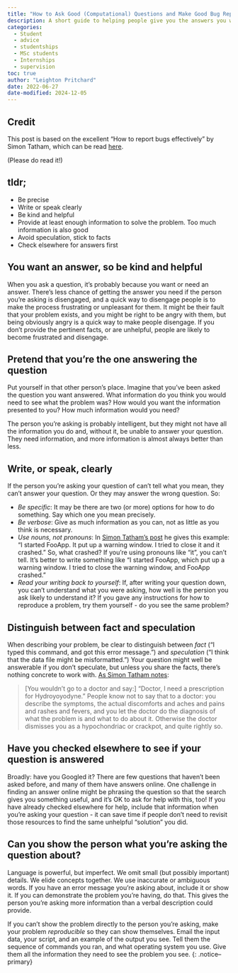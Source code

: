 ```yaml
---
title: "How to Ask Good (Computational) Questions and Make Good Bug Reports"
description: A short guide to helping people give you the answers you want and need.
categories:
  - Student
  - advice
  - studentships
  - MSc students
  - Internships
  - supervision
toc: true
author: "Leighton Pritchard"
date: 2022-06-27
date-modified: 2024-12-05
---
```


::: {.callout-tip}
## Credit

This post is based on the excellent "How to report bugs effectively" by Simon Tatham, which can be read [here](https://www.chiark.greenend.org.uk/%7Esgtatham/bugs.html).

(Please do read it!)
:::

::: {.callout-important}
## tldr;

- Be precise
- Write or speak clearly
- Be kind and helpful
- Provide at least enough information to solve the problem. Too much information is also good
- Avoid speculation, stick to facts
- Check elsewhere for answers first
:::

## You want an answer, so be kind and helpful

When you ask a question, it's probably because you want or need an answer. There's less chance of getting the answer you need if the person you're asking is disengaged, and a quick way to disengage people is to make the process frustrating or unpleasant for them. It might be their fault that your problem exists, and you might be right to
be angry with them, but being obviously angry is a quick way to make people disengage. If you don't provide the pertinent facts, or are unhelpful, people are likely to become frustrated and disengage.

## Pretend that you're the one answering the question

Put yourself in that other person's place. Imagine that you've been asked the question you want answered. What information do you think you would need to see what the problem was? How would you want the information presented to you? How much information would you need?

The person you're asking is probably intelligent, but they might not have all the information you do and, without it, be unable to answer your question. They need information, and more information is almost always better than less.

## Write, or speak, clearly

If the person you're asking your question of can't tell what you mean, they can't answer your question. Or they may answer the wrong question. So:

- _Be specific_: It may be there are two (or more) options for how to do something. Say which one you mean precisely.
- _Be verbose_: Give as much information as you can, not as little as you think is necessary.
- _Use nouns, not pronouns_: In [Simon Tatham's post](https://www.chiark.greenend.org.uk/%7Esgtatham/bugs.html) he gives this example: "I started FooApp. It put up a warning window. I tried to close it and it
crashed." So, what crashed? If you're using pronouns like "it", you can't tell. It's better to write something like "I started FooApp, which put up a
warning window. I tried to close the warning window, and FooApp crashed."
- _Read your writing back to yourself_: If, after writing your question down, you can't understand what you were asking, how well is the persion you ask likely to understand it? If you gave any instructions for how to reproduce a problem, try them yourself - do you see the same problem?

## Distinguish between fact and speculation

When describing your problem, be clear to distinguish between _fact_ ("I typed this command, and got this error message.") and _speculation_ ("I think that the data file might be misformatted.") Your question might well be answerable if you don't speculate, but unless you share the facts, there's nothing concrete to work with. [As Simon Tatham notes](https://www.chiark.greenend.org.uk/%7Esgtatham/bugs.html):

> [You wouldn't go to a doctor and say:] "Doctor, I need a prescription for Hydroyoyodyne." People know not to say that to a doctor: you describe the symptoms, the actual discomforts and aches and pains and rashes and fevers, and you let the doctor do the diagnosis of what the problem is and what to do about it. Otherwise the doctor dismisses you as a hypochondriac or crackpot, and quite rightly so.

## Have you checked elsewhere to see if your question is answered

Broadly: have you Googled it? There are few questions that haven't been asked before, and many of them have answers online. One challenge in finding an answer online might be phrasing the question so that the search gives you something useful, and it's OK to ask for help with this, too! If you have already checked elsewhere for help, include that information when you're asking your question - it can save time if people don't need to revisit those resources to find the same unhelpful "solution" you did.

## Can you show the person what you're asking the question about?

Language is powerful, but imperfect. We omit small (but possibly important) details. We elide concepts together. We use inaccurate or ambiguous words. If you have an error message you're asking about, include it or show it. If you can demonstrate the problem you're having, do that. This gives the person you're asking more information than a verbal description could provide.

If you can't show the problem directly to the person you're asking, make your problem _reproducible_ so they can show themselves. Email the input data, your script, and an example of the output you see. Tell them the sequence of commands you ran, and what operating system you use. Give them all the information they need to see the problem you see.
{: .notice--primary}

